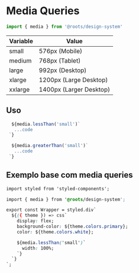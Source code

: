 
<Meta title="Helpers/Media Queries" />

# Media Queries

```jsx
import { media } from '@roots/design-system'
```

| Variable               | Value                   |
| ---------------------- | ----------------------- |
| small                  | 576px  (Mobile)         |
| medium                 | 768px  (Tablet)         |
| large                  | 992px  (Desktop)        |
| xlarge                 | 1200px (Large Desktop)  |
| xxlarge                | 1400px (Larger Desktop) |

## Uso
```js
  ${media.lessThan('small')`
   ...code
 `}

  ${media.greaterThan('small')`
   ...code
 `}
```

## Exemplo base com media queries

``` css
import styled from 'styled-components';

import { media } from '@roots/design-system';

export const Wrapper = styled.div`
  ${({ theme }) => css`
    display: flex;
    background-color: ${theme.colors.primary};
    color: ${theme.colors.white};

    ${media.lessThan('small')`
      width: 100%;
    `}
  `}
`;
